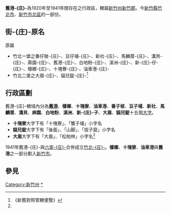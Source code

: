 '''舊港-{庄}-'''為1920年至1941年間存在之行政區，轄屬[[新竹州|新竹州]][[新竹郡|新竹郡]]。今[[新竹縣|新竹縣]][[竹北市|竹北市]]、[[新竹市|新竹市]][[北區_(新竹市)|北區]]的一部份。

==街-{庄}-原名==
原屬
*竹北一堡之番仔陂-{庄}-、豆仔埔-{庄}-、新社-{庄}-、馬麟厝-{庄}-、溝貝-{庄}-、蔴園-{庄}-、舊港-{庄}-、白地粉-{庄}-、溪洲-{庄}-、新-{庄}-仔-{庄}-、槺榔-{庄}-、十塊藔-{庄}-、油車港-{庄}-
*竹北二堡之大眉-{庄}-、貓兒錠-{庄}-<ref name="#1">《新舊對照管轄便覽》</ref>

==行政區劃==
舊港-{庄}-轄域內分為'''[[舊港_(新竹)|舊港]]'''、'''槺榔'''、'''十塊寮'''、'''油車港'''、'''番子坡'''、'''豆子埔'''、'''新社'''、'''馬麟厝'''、'''溝貝'''、'''麻園'''、'''白地粉'''、'''溪洲'''、'''新-{庄}-子'''、'''大眉'''、'''貓兒錠'''十五個[[大字_(行政區劃)|大字]]。

*'''十塊寮'''大字下有「十塊寮」、「蟹子埔」小字名
*'''貓兒錠'''大字下有「後面」、「山脚」、「拔子窟」小字名
*'''大眉'''大字下有「大眉」、「松柏林」小字名<ref name="#1"/>

1941年舊港-{庄}-與[[六家庄|六家-{庄}-]]合併成立[[竹北庄|竹北-{庄}-]]。'''槺榔'''、'''十塊寮'''、'''油車港'''與'''舊港'''之一部分劃入[[新竹市|新竹市]]。

== 參見 ==
{{reflist}}
{{新竹州}}
{{新竹郡}}
{{TW-geo-stub}}

[[Category:新竹州|Category:新竹州]]
[[Category:竹北市|*]]